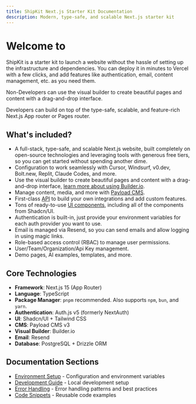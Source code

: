 ```yaml
---
title: ShipKit Next.js Starter Kit Documentation
description: Modern, type-safe, and scalable Next.js starter kit
---
```


# Welcome to <SiteName />

ShipKit is a starter kit to launch a website without the hassle of setting up the infrastructure and dependencies. You can deploy it in minutes to Vercel with a few clicks, and add features like authentication, email, content management, etc. as you need them.

Non-Developers can use the visual builder to create beautiful pages and content with a drag-and-drop interface.

Developers can build on top of the type-safe, scalable, and feature-rich Next.js App router or Pages router.

## What's included?

- A full-stack, type-safe, and scalable Next.js website, built completely on open-source technologies and leveraging tools with generous free tiers, so you can get started without spending another dime.
- Configuration to work seamlessly with Cursor, Windsurf, v0.dev, Bolt.new, Replit, Claude Codes, and more.
- Use the visual builder to create beautiful pages and content with a drag-and-drop interface, [learn more about using Builder.io](/docs/builder).
- Manage content, media, and more with [Payload CMS](/docs/payload).
- First-class [API](/docs/api) to build your own integrations and add custom features.
- Tons of ready-to-use [UI components](/docs/ui), including all of the components from Shadcn/UI.
- Authentication is built-in, just provide your environment variables for each auth provider you want to use.
- Email is managed via Resend, so you can send emails and allow logging in using magic links.
- Role-based access control (RBAC) to manage user permissions.
- User/Team/Organization/Api Key management.
- Demo pages, AI examples, templates, and more.


## Core Technologies

- **Framework**: Next.js 15 (App Router)
- **Language**: TypeScript
- **Package Manager**: `pnpm` recommended. Also supports `npm`, `bun`, and `yarn`.
- **Authentication**: Auth.js v5 (formerly NextAuth)
- **UI**: Shadcn/UI + Tailwind CSS
- **CMS**: Payload CMS v3
- **Visual Builder**: Builder.io
- **Email**: Resend
- **Database**: PostgreSQL + Drizzle ORM

## Documentation Sections

- [Environment Setup](/docs/env) - Configuration and environment variables
- [Development Guide](/docs/development) - Local development setup
- [Error Handling](/docs/error-handling) - Error handling patterns and best practices
- [Code Snippets](/docs/snippets) - Reusable code examples
